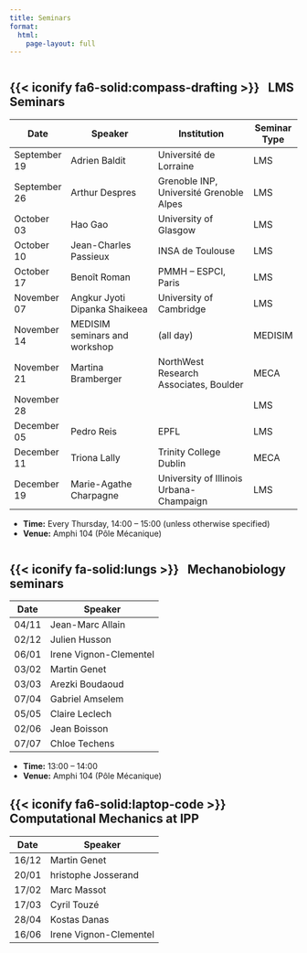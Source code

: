```yaml
---
title: Seminars
format:
  html:
    page-layout: full
---
```


:::: {style='margin-top: 3em;'}
::::

## {{< iconify fa6-solid:compass-drafting >}} &nbsp; LMS Seminars

| Date           | Speaker                              | Institution                               | Seminar Type |
|----------------|--------------------------------------|-------------------------------------------|--------------|
| September 19   | Adrien Baldit                        | Université de Lorraine                    | LMS   |
| September 26   | Arthur Despres                       | Grenoble INP, Université Grenoble Alpes   | LMS   |
| October 03     | Hao Gao                              | University of Glasgow                     | LMS   |
| October 10     | Jean-Charles Passieux                | INSA de Toulouse                          | LMS   |
| October 17     | Benoît Roman                         | PMMH – ESPCI, Paris                       | LMS   |
| November 07    | Angkur Jyoti Dipanka Shaikeea        | University of Cambridge                   | LMS   |
| November 14    | MEDISIM seminars and workshop        | (all day)                                 | MEDISIM      |
| November 21    | Martina Bramberger                   | NorthWest Research Associates, Boulder    | MECA  |
| November 28    |                                      |                                           | LMS   |
| December 05    | Pedro Reis                           | EPFL                                      | LMS   |
| December 11    | Triona Lally                         | Trinity College Dublin                    | MECA  |
| December 19    | Marie-Agathe Charpagne               | University of Illinois Urbana-Champaign   | LMS   |

- **Time:** Every Thursday, 14:00 – 15:00 (unless otherwise specified)
- **Venue:** Amphi 104 (Pôle Mécanique)

:::: {style='margin-top: 3em;'}
::::

## {{< iconify fa-solid:lungs >}} &nbsp; Mechanobiology seminars

| Date       | Speaker                |
|------------|-------------------------|
| 04/11      | Jean-Marc Allain        |
| 02/12      | Julien Husson           |
| 06/01      | Irene Vignon-Clementel  |
| 03/02      | Martin Genet            |
| 03/03      | Arezki Boudaoud         |
| 07/04      | Gabriel Amselem         |
| 05/05      | Claire Leclech          |
| 02/06      | Jean Boisson            |
| 07/07      | Chloe Techens           |

- **Time:** 13:00 – 14:00 
- **Venue:** Amphi 104 (Pôle Mécanique)

## {{< iconify fa6-solid:laptop-code >}} &nbsp; Computational Mechanics at IPP

| Date       | Speaker                |
|------------|-------------------------|
| 16/12      | Martin Genet            |
| 20/01      | hristophe Josserand     |
| 17/02      | Marc Massot             |
| 17/03      | Cyril Touzé             |
| 28/04      | Kostas Danas            |
| 16/06      | Irene Vignon-Clementel  |